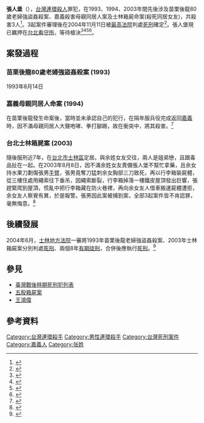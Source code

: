 '''張人堡'''（{{bd|1972年|||}}），[[台灣|台灣]][[連環殺手|連環殺人]]罪犯，在1993、1994、2003年間先後涉及苗栗後龍80歲老婦強盜姦殺案、嘉義殺害母親同居人案及士林箱屍命案(殺死同居女友)，共殺害3人<ref>{{cite news |author1=邵凡軒 |title=【破案一線間】弒女友裝箱！關鍵DNA　串聯兩命案 |url=https://news.tvbs.com.tw/life/55365 |accessdate=2022-02-06 |work=TVBS新聞網 |date=2011-05-22 |language=zh-hant |archive-date=2019-06-20 |archive-url=https://web.archive.org/web/20190620155258/http://news.tvbs.com.tw/entry/55365 }}</ref>。3起案件審理後在2004年11月11日被[[最高法院|最高法院]]判處[[死刑|死刑]]確定<ref>{{cite news |author1=於慶璇 |title=15年前士林箱屍案！殺人魔曾姦殺老婦　持鐵條插肛門 |url=https://www.setn.com/News.aspx?NewsID=453744 |accessdate=2022-02-06 |work=三立新聞網 |date=2018-11-08 |language=zh-hant |archive-date=2022-04-15 |archive-url=https://web.archive.org/web/20220415193104/https://www.setn.com/News.aspx?NewsID=453744 }}</ref>。張人堡現已羈押在[[台北看守所|台北看守所]]，等待槍決<ref>{{cite news |author1=張良瑜 |author2=徐弋桓 |author3=謝忠義 |title=張人堡殘殺3命 死刑定讞15年尚未執行 |url=https://news.cts.com.tw/cts/society/201904/201904161958115.html |accessdate=2022-02-06 |work=華視新聞 |date=2019-04-16 |language=zh-hant |archive-date=2022-04-12 |archive-url=https://web.archive.org/web/20220412213811/https://news.cts.com.tw/cts/society/201904/201904161958115.html }}</ref><ref>{{cite news |author1=社會老大 |title=社會9點檔》鐵條捅8旬婦下體躲10年 他連殺3人等候執行槍決 |url=https://www.chinatimes.com/realtimenews/20211026000003-260402?chdtv |accessdate=2022-02-06 |work=中時新聞網 |date=2021-10-26 |language=zh-hant |archive-date=2022-02-06 |archive-url=https://web.archive.org/web/20220206143139/https://www.chinatimes.com/realtimenews/20211026000003-260402?chdtv }}</ref><ref>{{cite news |author1=陳豐德 |title=性侵虐殺阿嬤再殺女友塞行李箱　死囚張人堡10年奪3命仍未槍決 |url=https://www.ettoday.net/news/20211230/2155762.htm |accessdate=2022-02-06 |work=ETtoday新聞雲 |date=2021-12-30 |language=zh-hant |archive-date=2022-02-06 |archive-url=https://web.archive.org/web/20220206143441/https://www.ettoday.net/news/20211230/2155762.htm }}</ref><ref>{{cite news |title=【人魔檔案動畫版】張人堡 |url=https://tw.appledaily.com/local/20151211/YEUV4RUUINCNTZKC263KL3DB4U/ |accessdate=2022-02-06 |work=蘋果新聞網 |date=2015-12-11 |language=zh-hant |archive-date=2022-02-06 |archive-url=https://web.archive.org/web/20220206144837/https://tw.appledaily.com/local/20151211/YEUV4RUUINCNTZKC263KL3DB4U/ }}</ref>。

== 案發過程 ==
=== 苗栗後龍80歲老婦強盜姦殺案 (1993) ===
1993年8月14日

=== 嘉義母親同居人命案 (1994) ===
在苗栗後龍發生命案後，當時並未承認自己的犯行，在隔年服兵役完成返回[[嘉義縣|嘉義]]時，因不滿母親同居人大聲咆哮、拳打腳踢，故在衝突中，將其殺害。<ref>{{cite news |author1=楊一瑋 |title=【死囚張人堡】箱屍案揭連環殺人　反社會奪3命 |url=https://news.tvbs.com.tw/local/607906 |accessdate=2022-02-06 |work=TVBS新聞網 |date=2015-07-13 |language=zh-hant |archive-date=2022-05-24 |archive-url=https://web.archive.org/web/20220524094414/https://news.tvbs.com.tw/local/607906 }}</ref>

=== 台北士林箱屍案 (2003) ===
隨後服刑近7年，在[[台北市|台北市]][[士林區|士林區]]定居。與余姓女友交往，兩人是姐弟戀，且跟毒品扯在一起。在2003年8月8日，因不滿余姓女友責備張人堡不幫忙拿藥，且余女持水果刀劃傷張男[[手臂|手臂]]，張男竟奪刀猛刺余女胸部三刀致死，再以行李箱裝屍體，從三樓住處用繩索往下垂吊，因繩索斷裂，行李箱掉落一樓鐵皮屋頂發出巨響，張趕緊爬到屋頂，慌亂中把行李箱藏在防火巷裡，再向余女友人借車搬運屍體遭拒，余女友人察覺有異，於是報警。張男因此案被捕到案，全部3起案件皆不肯認罪，毫無悔意。<ref>{{cite news |author1=洪鵬洲 |title=侵犯8旬嬤再殺女友 張人堡奪3命仍在等槍決 |url=https://news.ebc.net.tw/news/society/295273 |accessdate=2022-02-06 |work=東森新聞 |date=2021-12-30 |language=zh-hant |archive-date=2022-02-06 |archive-url=https://web.archive.org/web/20220206212702/https://news.ebc.net.tw/news/society/295273 }}</ref>

== 後續發展 ==
2004年6月，[[士林地方法院|士林地方法院]]一審將1993年苗栗後龍老婦強盜姦殺案、2003年士林箱屍案分別判處[[死刑|死刑]]、兩個8年[[有期徒刑|有期徒刑]]，合併後應執行[[死刑|死刑]]。<ref>{{cite news |title=箱屍案變態殺人犯判死 |url=https://tw.appledaily.com/headline/20040617/SDD3VCPJSXZFDVSHOZ534JCT7M/ |accessdate=2022-02-06 |work=蘋果日報 |date=2004-06-17 |language=zh-hant |archive-date=2017-07-21 |archive-url=https://web.archive.org/web/20170721185802/http://www.appledaily.com.tw/appledaily/article/headline/20040617/1013505/ }}</ref>

== 參見 ==
*[[臺灣戰後時期死刑犯列表|臺灣戰後時期死刑犯列表]]
*[[五股箱屍案|五股箱屍案]]
*[[王鴻偉|王鴻偉]]

== 參考資料 ==
{{reflist|2}}

[[Category:台灣連環殺手|Category:台灣連環殺手]]
[[Category:男性連環殺手|Category:男性連環殺手]]
[[Category:台灣死刑案件|Category:台灣死刑案件]]
[[Category:嘉義人|Category:嘉義人]]
[[Category:张姓|Category:张姓]]